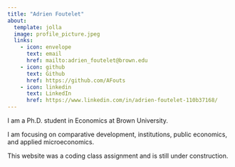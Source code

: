 ```yaml
---
title: "Adrien Foutelet"
about:
  template: jolla
  image: profile_picture.jpeg
  links:
    - icon: envelope
      text: email
      href: mailto:adrien_foutelet@brown.edu
    - icon: github
      text: Github
      href: https://github.com/AFouts
    - icon: linkedin
      text: LinkedIn
      href: https://www.linkedin.com/in/adrien-foutelet-110b37168/
---
```


I am a Ph.D. student in Economics at Brown University.

I am focusing on comparative development, institutions, public economics, and applied microeconomics.

This website was a coding class assignment and is still under construction.